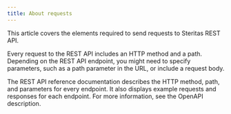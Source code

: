 ```yaml
---
title: About requests
---
```


This article covers the elements required to send requests to Steritas REST API.

Every request to the REST API includes an HTTP method and a path. Depending on the REST API endpoint, you might need to specify parameters, such as a path parameter in the URL, or include a request body.

The REST API reference documentation describes the HTTP method, path, and parameters for every endpoint. It also displays example requests and responses for each endpoint. For more information, see the OpenAPI description.

